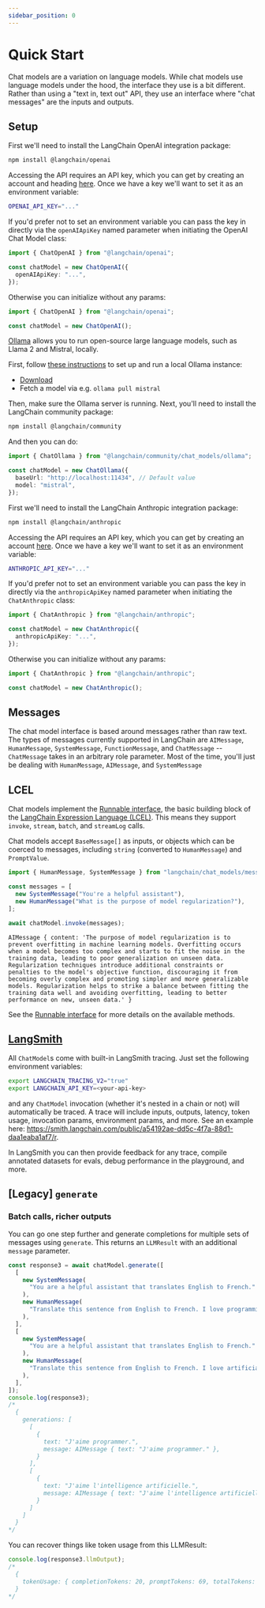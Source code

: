 ```yaml
---
sidebar_position: 0
---
```


# Quick Start

Chat models are a variation on language models.
While chat models use language models under the hood, the interface they use is a bit different.
Rather than using a "text in, text out" API, they use an interface where "chat messages" are the inputs and outputs.

## Setup


<Tabs groupId="preferredModel">
  <TabItem value="openai" label="OpenAI" default>

First we'll need to install the LangChain OpenAI integration package:

<IntegrationInstallTooltip></IntegrationInstallTooltip>

```bash npm2yarn
npm install @langchain/openai
```

Accessing the API requires an API key, which you can get by creating an account and heading [here](https://platform.openai.com/account/api-keys). Once we have a key we'll want to set it as an environment variable:

```bash
OPENAI_API_KEY="..."
```

If you'd prefer not to set an environment variable you can pass the key in directly via the `openAIApiKey` named parameter when initiating the OpenAI Chat Model class:

```typescript
import { ChatOpenAI } from "@langchain/openai";

const chatModel = new ChatOpenAI({
  openAIApiKey: "...",
});
```

Otherwise you can initialize without any params:

```typescript
import { ChatOpenAI } from "@langchain/openai";

const chatModel = new ChatOpenAI();
```

  </TabItem>
  <TabItem value="local" label="Local (using Ollama)">

[Ollama](https://ollama.ai/) allows you to run open-source large language models, such as Llama 2 and Mistral, locally.

First, follow [these instructions](https://github.com/jmorganca/ollama) to set up and run a local Ollama instance:

- [Download](https://ollama.ai/download)
- Fetch a model via e.g. `ollama pull mistral`

Then, make sure the Ollama server is running. Next, you'll need to install the LangChain community package:

<IntegrationInstallTooltip></IntegrationInstallTooltip>

```bash npm2yarn
npm install @langchain/community
```

And then you can do:

```typescript
import { ChatOllama } from "@langchain/community/chat_models/ollama";

const chatModel = new ChatOllama({
  baseUrl: "http://localhost:11434", // Default value
  model: "mistral",
});
```

  </TabItem>
  <TabItem value="anthropic" label="Anthropic" default>

First we'll need to install the LangChain Anthropic integration package:

<IntegrationInstallTooltip></IntegrationInstallTooltip>

```bash npm2yarn
npm install @langchain/anthropic
```

Accessing the API requires an API key, which you can get by creating an account [here](https://console.anthropic.com/). Once we have a key we'll want to set it as an environment variable:

```bash
ANTHROPIC_API_KEY="..."
```

If you'd prefer not to set an environment variable you can pass the key in directly via the `anthropicApiKey` named parameter when initiating the `ChatAnthropic` class:

```typescript
import { ChatAnthropic } from "@langchain/anthropic";

const chatModel = new ChatAnthropic({
  anthropicApiKey: "...",
});
```

Otherwise you can initialize without any params:

```typescript
import { ChatAnthropic } from "@langchain/anthropic";

const chatModel = new ChatAnthropic();
```

  </TabItem>
</Tabs>

## Messages

The chat model interface is based around messages rather than raw text.
The types of messages currently supported in LangChain are `AIMessage`, `HumanMessage`, `SystemMessage`, `FunctionMessage`, and `ChatMessage` -- `ChatMessage` takes in an arbitrary role parameter. Most of the time, you'll just be dealing with `HumanMessage`, `AIMessage`, and `SystemMessage`

## LCEL

Chat models implement the [Runnable interface](/docs/expression_language/interface), the basic building block of the [LangChain Expression Language (LCEL)](/docs/expression_language/). This means they support `invoke`, `stream`, `batch`, and `streamLog` calls.

Chat models accept `BaseMessage[]` as inputs, or objects which can be coerced to messages, including `string` (converted to `HumanMessage`) and `PromptValue`.

```typescript
import { HumanMessage, SystemMessage } from "langchain/chat_models/messages";

const messages = [
  new SystemMessage("You're a helpful assistant"),
  new HumanMessage("What is the purpose of model regularization?"),
];
```

```typescript
await chatModel.invoke(messages);
```

```
AIMessage { content: 'The purpose of model regularization is to prevent overfitting in machine learning models. Overfitting occurs when a model becomes too complex and starts to fit the noise in the training data, leading to poor generalization on unseen data. Regularization techniques introduce additional constraints or penalties to the model's objective function, discouraging it from becoming overly complex and promoting simpler and more generalizable models. Regularization helps to strike a balance between fitting the training data well and avoiding overfitting, leading to better performance on new, unseen data.' }
```

See the [Runnable interface](/docs/expression_language/interface) for more details on the available methods.

## [LangSmith](https://docs.smith.langchain.com/)

All `ChatModel`s come with built-in LangSmith tracing. Just set the following environment variables:

```bash
export LANGCHAIN_TRACING_V2="true"
export LANGCHAIN_API_KEY=<your-api-key>
```

and any `ChatModel` invocation (whether it's nested in a chain or not) will automatically be traced. A trace will include inputs, outputs, latency, token usage, invocation params, environment params, and more. See an example here: https://smith.langchain.com/public/a54192ae-dd5c-4f7a-88d1-daa1eaba1af7/r.

In LangSmith you can then provide feedback for any trace, compile annotated datasets for evals, debug performance in the playground, and more.

## [Legacy] `generate`

### Batch calls, richer outputs

You can go one step further and generate completions for multiple sets of messages using `generate`. This returns an `LLMResult` with an additional `message` parameter.

```typescript
const response3 = await chatModel.generate([
  [
    new SystemMessage(
      "You are a helpful assistant that translates English to French."
    ),
    new HumanMessage(
      "Translate this sentence from English to French. I love programming."
    ),
  ],
  [
    new SystemMessage(
      "You are a helpful assistant that translates English to French."
    ),
    new HumanMessage(
      "Translate this sentence from English to French. I love artificial intelligence."
    ),
  ],
]);
console.log(response3);
/*
  {
    generations: [
      [
        {
          text: "J'aime programmer.",
          message: AIMessage { text: "J'aime programmer." },
        }
      ],
      [
        {
          text: "J'aime l'intelligence artificielle.",
          message: AIMessage { text: "J'aime l'intelligence artificielle." }
        }
      ]
    ]
  }
*/
```

You can recover things like token usage from this LLMResult:

```typescript
console.log(response3.llmOutput);
/*
  {
    tokenUsage: { completionTokens: 20, promptTokens: 69, totalTokens: 89 }
  }
*/
```
